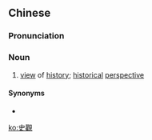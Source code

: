 {{also|史观}}
==Chinese==
{{zh-forms|s=史观}}

===Pronunciation===
{{zh-pron
|m=shǐguān
|cat=n
}}

===Noun===
{{zh-noun}}

# [[view]] of [[history]]; [[historical]] [[perspective]]

====Synonyms====
* {{zh-l|歷史觀}}

[[ko:史觀]]